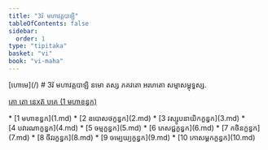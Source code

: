 ```yaml
---
title: "3វ៑ មហាវគ្គបាឡិ"
tableOfContents: false
sidebar:
  order: 1
type: "tipitaka"
basket: "vi"
book: "vi-maha"
---
```



<Paragraph type="center" book="vi-maha">
[ហោមេ](/)
</Paragraph>

<Paragraph type="center" book="vi-maha">
# 3វ៑ មហាវគ្គបាឡិ
</Paragraph>

<Paragraph number="1" type="center" book="vi-maha">
នមោ តស្ស ភគវតោ អរហតោ សម្មាសម្ពុទ្ធស្ស.

[គោ តោ នេxត៑ បគេ (1 មហាខន្ធក)](1.md)



</Paragraph>

<TableOfContents book="vi-maha" section="3">
* [1 មហាខន្ធក](1.md)
* [2 ឧបោសថក្ខន្ធក](2.md)
* [3 វស្សូបនាយិកក្ខន្ធក](3.md)
* [4 បវារណាក្ខន្ធក](4.md)
* [5 ចម្មក្ខន្ធក](5.md)
* [6 ភេសជ្ជក្ខន្ធក](6.md)
* [7 កថិនក្ខន្ធក](7.md)
* [8 ចីវរក្ខន្ធក](8.md)
* [9 ចម្បេយ្យក្ខន្ធក](9.md)
* [10 កោសម្ពកក្ខន្ធក](10.md)
</TableOfContents>